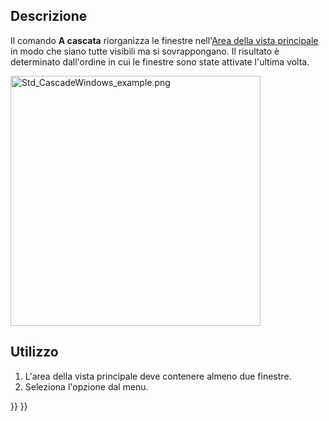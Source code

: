 <languages/>

{{Docnav/it
|[[Std_TileWindows/it|Affianca]]
|[[Std_Windows/it|Finestre]]
|[[Std_Windows_Menu/it|Menu Finestre]]
|IconL=Std_TileWindows.svg
|IconR=Std_Windows.svg
|IconC=Freecad.svg
}}

{{GuiCommand/it
|Name=Std CascadeWindows
|Name/it=A cascata
|MenuLocation=Finestre → A cascata
|Workbenches=Tutti
|SeeAlso=[[Std_TileWindows/it|Affianca]]
}}

<span id="Description"></span>
==Descrizione==

Il comando '''A cascata''' riorganizza le finestre nell'[[Main_view_area/it|Area della vista principale]] in modo che siano tutte visibili ma si sovrappongano. Il risultato è determinato dall'ordine in cui le finestre sono state attivate l'ultima volta.

[[Image:Std_CascadeWindows_example.png|400px]]
{{Caption|Vista principale con tre finestre a cascata}}

<span id="Usage"></span>
==Utilizzo==

# L'area della vista principale deve contenere almeno due finestre.
# Seleziona l'opzione {{MenuCommand|Finestre → [[Image:Std_CascadeWindows.svg|16px]] A cascata}} dal menu.


{{Docnav/it
|[[Std_TileWindows/it|Affianca]]
|[[Std_Windows/it|Finestre]]
|[[Std_Windows_Menu/it|Menu Finestre]]
|IconL=Std_TileWindows.svg
|IconR=Std_Windows.svg
|IconC=Freecad.svg
}}

{{Std_Base_navi{{#translation:}}}}
{{Userdocnavi{{#translation:}}}}